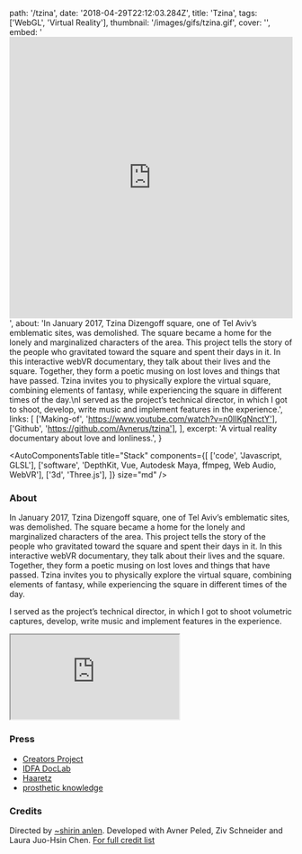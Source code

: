   path: '/tzina',
  date: '2018-04-29T22:12:03.284Z',
  title: 'Tzina',
  tags: ['WebGL', 'Virtual Reality'],
  thumbnail: '/images/gifs/tzina.gif',
  cover: '',
  embed:
    '<iframe width="100%" height="500" src="https://www.youtube.com/embed/msnwH6hCtO4" frameborder="0" allow="autoplay; encrypted-media" allowfullscreen></iframe>',
  about:
    'In January 2017, Tzina Dizengoff square, one of Tel Aviv’s emblematic sites, was demolished. The square became a home for the lonely and marginalized characters of the area. This project tells the story of the people who gravitated toward the square and spent their days in it. In this interactive webVR documentary, they talk about their lives and the square. Together, they form a poetic musing on lost loves and things that have passed. Tzina invites you to physically explore the virtual square, combining elements of fantasy, while experiencing the square in different times of the day.\nI served as the project’s technical director, in which I got to shoot, develop, write music and implement features in the experience.',
  links: [
    ['Making-of', 'https://www.youtube.com/watch?v=n0IIKgNnctY'],
    ['Github', 'https://github.com/Avnerus/tzina'],
  ],
  excerpt: 'A virtual reality documentary about love and lonliness.',
}

<AutoComponentsTable
  title="Stack"
  components={[
    ['code', 'Javascript, GLSL'],
    ['software', 'DepthKit, Vue, Autodesk Maya, ffmpeg, Web Audio, WebVR'],
    ['3d', 'Three.js'],
  ]}
  size="md"
/>

### About

In January 2017, Tzina Dizengoff square, one of Tel Aviv’s emblematic sites, was demolished. The square became a home for the lonely and marginalized characters of the area. This project tells the story of the people who gravitated toward the square and spent their days in it. In this interactive webVR documentary, they talk about their lives and the square. Together, they form a poetic musing on lost loves and things that have passed. Tzina invites you to physically explore the virtual square, combining elements of fantasy, while experiencing the square in different times of the day.

I served as the project’s technical director, in which I got to shoot volumetric captures, develop, write music and implement features in the experience.

<iframe
  src="https://www.youtube.com/embed/msnwH6hCtO4"
  allow="autoplay; encrypted-media"
></iframe>

### Press

- [Creators Project](https://creators.vice.com/en_us/article/mg44g4/symphony-of-longing-interactive-vr-doc-tel-aviv)
- [IDFA DocLab](https://www.doclab.org/2016/tzina-symphony-of-longing/)
- [Haaretz](https://www.haaretz.co.il/gallery/cinema/.premium-1.4083991)
- [prosthetic knowledge](http://prostheticknowledge.tumblr.com/post/158715900671/tzina-symphony-of-longing-webvr-documentary-by)

### Credits

Directed by <a target="_blank" href="https://shirin.works">~shirin anlen</a>. Developed with Avner Peled, Ziv Schneider and Laura Juo-Hsin Chen. <a href="http://tzina.space" target="_blank">For full credit list</a>
